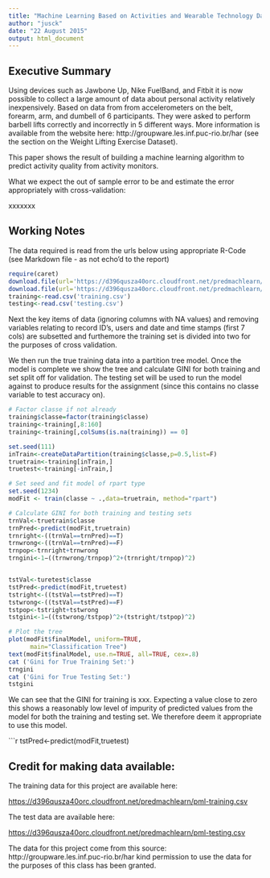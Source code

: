 ```yaml
---
title: "Machine Learning Based on Activities and Wearable Technology Data"
author: "jusck"
date: "22 August 2015"
output: html_document
---
```


## Executive Summary

Using devices such as Jawbone Up, Nike FuelBand, and Fitbit it is now possible to collect a large amount of data about personal activity relatively inexpensively. Based on data from from accelerometers on the belt, forearm, arm, and dumbell of 6 participants. They were asked to perform barbell lifts correctly and incorrectly in 5 different ways. More information is available from the website here: http://groupware.les.inf.puc-rio.br/har (see the section on the Weight Lifting Exercise Dataset). 

This paper shows the result of building a machine learning algorithm to predict activity quality from activity monitors. 

What we expect the out of sample error to be and estimate the error appropriately with cross-validation:

xxxxxxx

## Working Notes

The data required is read from the urls below using appropriate R-Code (see Markdown file - as not echo'd to the report)
```r
require(caret)
download.file(url='https://d396qusza40orc.cloudfront.net/predmachlearn/pml-training.csv',destfile='training.csv',method='curl')
download.file(url='https://d396qusza40orc.cloudfront.net/predmachlearn/pml-testing.csv',destfile='testing.csv',method='curl')
training<-read.csv('training.csv')
testing<-read.csv('testing.csv')
```

Next the key items of data (ignoring columns with NA values) and removing variables relating to record ID's, users and date and time stamps (first 7 cols) are subsetted and furthemore the training set is divided into two for the purposes of cross validation. 

We then run the true training data into a partition tree model. Once the model is complete we show the tree and calculate GINI for both training and set split off for validation. The testing set will be used to run the model against to produce results for the assignment (since this contains no classe variable to test accuracy on).

```r
# Factor classe if not already
training$classe=factor(training$classe)
training<-training[,8:160]
training<-training[,colSums(is.na(training)) == 0]

set.seed(111)
inTrain<-createDataPartition(training$classe,p=0.5,list=F)
truetrain<-training[inTrain,]
truetest<-training[-inTrain,]

# Set seed and fit model of rpart type
set.seed(1234)
modFit <- train(classe ~ .,data=truetrain, method="rpart")

# Calculate GINI for both training and testing sets
trnVal<-truetrain$classe
trnPred<-predict(modFit,truetrain)
trnright<-((trnVal==trnPred)==T)
trnwrong<-((trnVal==trnPred)==F)
trnpop<-trnright+trnwrong
trngini<-1−((trnwrong/trnpop)^2+(trnright/trnpop)^2)


tstVal<-turetest$classe
tstPred<-predict(modFit,truetest)
tstright<-((tstVal==tstPred)==T)
tstwrong<-((tstVal==tstPred)==F)
tstpop<-tstright+tstwrong
tstgini<-1−((tstwrong/tstpop)^2+(tstright/tstpop)^2)
```


```r
# Plot the tree 
plot(modFit$finalModel, uniform=TRUE, 
      main="Classification Tree")
text(modFit$finalModel, use.n=TRUE, all=TRUE, cex=.8)
cat ('Gini for True Training Set:')
trngini
cat ('Gini for True Testing Set:')
tstgini
```

We can see that the GINI for training is xxx. Expecting a value close to zero this shows a reasonably low level of impurity of predicted values from the model for both the training and testing set. We therefore deem it appropriate to use this model.

```r
tstPred<-predict(modFit,truetest)

## Credit for making data available:

The training data for this project are available here: 

<https://d396qusza40orc.cloudfront.net/predmachlearn/pml-training.csv>

The test data are available here: 

<https://d396qusza40orc.cloudfront.net/predmachlearn/pml-testing.csv>

The data for this project come from this source: http://groupware.les.inf.puc-rio.br/har kind permission to use the data for 
the purposes of this class has been granted.
